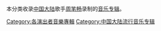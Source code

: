 本分类收录[[中国大陆|中国大陆]]歌手[[周笔畅|周笔畅]]录制的[[音乐专辑|音乐专辑]]。

[[Category:各演出者音樂專輯|Category:各演出者音樂專輯]]
[[Category:中国大陆流行音乐专辑|Category:中国大陆流行音乐专辑]]